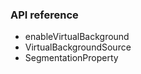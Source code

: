 <PlatformWrapper platform="react-native">

### API reference

- <Link to="{{global.API_REF_RN_ROOT}}/class_irtcengine.html#api_irtcengine_enablevirtualbackground">enableVirtualBackground</Link>

- <Link to="{{global.API_REF_RN_ROOT}}/rtc_api_data_type.html#class_virtualbackgroundsource">VirtualBackgroundSource</Link>

- <Link to="{{global.API_REF_RN_ROOT}}/rtc_api_data_type.html#class_segmentationproperty">SegmentationProperty</Link>

</PlatformWrapper>
